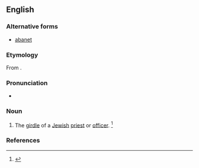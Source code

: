 ==English==

===Alternative forms===
* [[abanet]]

===Etymology===
From {{etyl|he|en}} {{term|avnet|אבנט|girdle, belt|lang=he}}.

===Pronunciation===
* {{a|US}} {{IPA|/ˈæb.nət/|lang=en}}

===Noun===
{{en-noun}}

# The [[girdle]] of a [[Jewish]] [[priest]] or [[officer]]. {{defdate|First attested in the early 18<sup>th</sup> century.}}<ref>{{R:SOED5|page=6}}</ref>

===References===
<references/>